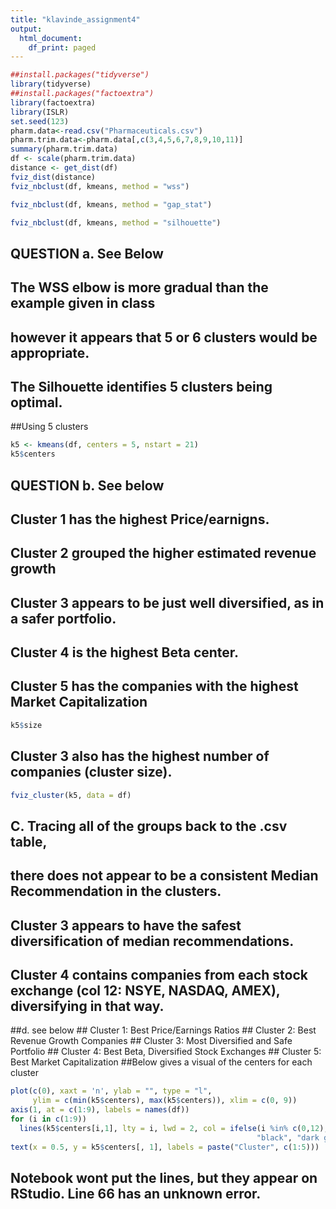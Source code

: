 ---
title: "klavinde_assignment4"
output:
  html_document:
    df_print: paged
---
```{r}
##install.packages("tidyverse")
library(tidyverse) 
##install.packages("factoextra")
library(factoextra)
library(ISLR)
set.seed(123)
pharm.data<-read.csv("Pharmaceuticals.csv")
pharm.trim.data<-pharm.data[,c(3,4,5,6,7,8,9,10,11)]
summary(pharm.trim.data)
df <- scale(pharm.trim.data)
distance <- get_dist(df)
fviz_dist(distance)
fviz_nbclust(df, kmeans, method = "wss")
```
```{r}
fviz_nbclust(df, kmeans, method = "gap_stat")
```
```{r}
fviz_nbclust(df, kmeans, method = "silhouette")
```
## QUESTION a. See Below
##    The WSS elbow is more gradual than the example given in class
##    however it appears that 5 or 6 clusters would be appropriate. 
##    The Silhouette identifies 5 clusters being optimal.
##Using 5 clusters
```{r}
k5 <- kmeans(df, centers = 5, nstart = 21)
k5$centers
```
## QUESTION b. See below

##  Cluster 1 has the highest Price/earnigns. 

##  Cluster 2 grouped the higher estimated revenue growth

##  Cluster 3 appears to be just well diversified, as in a safer portfolio.

##  Cluster 4 is the highest Beta center. 

##  Cluster 5 has the companies with the highest Market Capitalization
```{r}
k5$size
```
##  Cluster 3 also has the highest number of companies (cluster size).
```{r}
fviz_cluster(k5, data = df)
```
## C. Tracing all of the groups back to the .csv table, 
## there does not appear to be a consistent Median Recommendation in the clusters.
## Cluster 3 appears to have the safest diversification of median recommendations.
## Cluster 4 contains companies from each stock exchange (col 12: NSYE, NASDAQ, AMEX), diversifying in that way. 
##d. see below
## Cluster 1: Best Price/Earnings Ratios
## Cluster 2: Best Revenue Growth Companies
## Cluster 3: Most Diversified and Safe Portfolio
## Cluster 4: Best Beta, Diversified Stock Exchanges
## Cluster 5: Best Market Capitalization
##Below gives a visual of the centers for each cluster
```{r}
plot(c(0), xaxt = 'n', ylab = "", type = "l", 
     ylim = c(min(k5$centers), max(k5$centers)), xlim = c(0, 9))
axis(1, at = c(1:9), labels = names(df))
for (i in c(1:9))
  lines(k5$centers[i,1], lty = i, lwd = 2, col = ifelse(i %in% c(0,12),
                                                       "black", "dark grey"))
text(x = 0.5, y = k5$centers[, 1], labels = paste("Cluster", c(1:5)))
```
## Notebook wont put the lines, but they appear on RStudio. Line 66 has an unknown error. 

